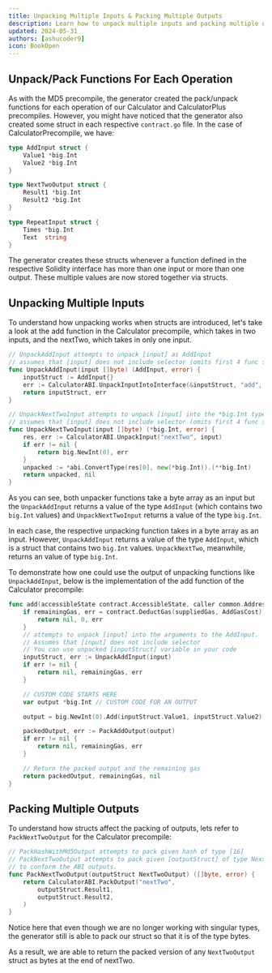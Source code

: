 ```yaml
---
title: Unpacking Multiple Inputs & Packing Multiple Outputs
description: Learn how to unpack multiple inputs and packing multiple outputs.
updated: 2024-05-31
authors: [ashucoder9]
icon: BookOpen
---
```


## Unpack/Pack Functions For Each Operation

As with the MD5 precompile, the generator created the pack/unpack functions for each operation of our Calculator and CalculatorPlus precompiles. However, you might have noticed that the generator also created some struct in each respective `contract.go` file. In the case of CalculatorPrecompile, we have:

```go title="contract.go"
type AddInput struct {
    Value1 *big.Int
    Value2 *big.Int
}

type NextTwoOutput struct {
    Result1 *big.Int
    Result2 *big.Int
}

type RepeatInput struct {
    Times *big.Int
    Text  string
}
```

The generator creates these structs whenever a function defined in the respective Solidity interface has more than one input or more than one output. These multiple values are now stored together via structs.

## Unpacking Multiple Inputs

To understand how unpacking works when structs are introduced, let's take a look at the add function in the Calculator precompile, which takes in two inputs, and the nextTwo, which takes in only one input.

```go
// UnpackAddInput attempts to unpack [input] as AddInput
// assumes that [input] does not include selector (omits first 4 func signature bytes)
func UnpackAddInput(input []byte) (AddInput, error) {
    inputStruct := AddInput{}
    err := CalculatorABI.UnpackInputIntoInterface(&inputStruct, "add", input)
    return inputStruct, err
}

// UnpackNextTwoInput attempts to unpack [input] into the *big.Int type argument
// assumes that [input] does not include selector (omits first 4 func signature bytes)
func UnpackNextTwoInput(input []byte) (*big.Int, error) {
    res, err := CalculatorABI.UnpackInput("nextTwo", input)
    if err != nil {
        return big.NewInt(0), err
    }
    unpacked := *abi.ConvertType(res[0], new(*big.Int)).(**big.Int)
    return unpacked, nil
}
```

As you can see, both unpacker functions take a byte array as an input but the `UnpackAddInput` returns a value of the type `AddInput` (which contains two `big.Int` values) and `UnpackNextTwoInput` returns a value of the type `big.Int`.

In each case, the respective unpacking function takes in a byte array as an input. However, `UnpackAddInput` returns a value of the type `AddInput`, which is a struct that contains two `big.Int` values. `UnpackNextTwo`, meanwhile, returns an value of type `big.Int`. 

To demonstrate how one could use the output of unpacking functions like `UnpackAddInput`, below is the implementation of the add function of the Calculator precompile:

```go
func add(accessibleState contract.AccessibleState, caller common.Address, addr common.Address, input []byte, suppliedGas uint64, readOnly bool) (ret []byte, remainingGas uint64, err error) {
    if remainingGas, err = contract.DeductGas(suppliedGas, AddGasCost); err != nil {
        return nil, 0, err
    }
    // attempts to unpack [input] into the arguments to the AddInput.
    // Assumes that [input] does not include selector
    // You can use unpacked [inputStruct] variable in your code
    inputStruct, err := UnpackAddInput(input)
    if err != nil {
        return nil, remainingGas, err
    }

    // CUSTOM CODE STARTS HERE
    var output *big.Int // CUSTOM CODE FOR AN OUTPUT

    output = big.NewInt(0).Add(inputStruct.Value1, inputStruct.Value2)

    packedOutput, err := PackAddOutput(output)
    if err != nil {
        return nil, remainingGas, err
    }

    // Return the packed output and the remaining gas
    return packedOutput, remainingGas, nil
}
```

## Packing Multiple Outputs

To understand how structs affect the packing of outputs, lets refer to `PackNextTwoOutput` for the Calculator precompile:

```go
// PackHashWithMd5Output attempts to pack given hash of type [16]
// PackNextTwoOutput attempts to pack given [outputStruct] of type NextTwoOutput
// to conform the ABI outputs.
func PackNextTwoOutput(outputStruct NextTwoOutput) ([]byte, error) {
    return CalculatorABI.PackOutput("nextTwo",
        outputStruct.Result1,
        outputStruct.Result2,
    )
}
```           
        
Notice here that even though we are no longer working with singular types, the generator still is able to pack our struct so that it is of the type bytes.

As a result, we are able to return the packed version of any `NextTwoOutput` struct as bytes at the end of nextTwo.

